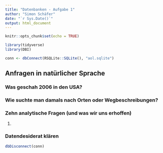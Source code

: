 ```yaml
---
title: "Datenbanken - Aufgabe 1"
author: "Simon Schäfer"
date: "`r Sys.Date()`"
output: html_document
---
```


```r
knitr::opts_chunk$set(echo = TRUE)

library(tidyverse)
library(DBI)

conn <- dbConnect(RSQLite::SQLite(), "aol.sqlite")
```

## Anfragen in natürlicher Sprache

### Was geschah 2006 in den USA?

### Wie suchte man damals nach Orten oder Wegbeschreibungen?

### Zehn analytische Fragen (und was wir uns erhoffen)

1. 

### Datendesiderat klären

```r
dbDisconnect(conn)
```